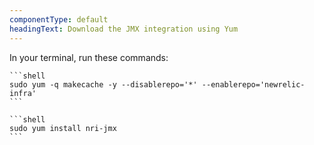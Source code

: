 ```yaml
---
componentType: default
headingText: Download the JMX integration using Yum
---
```


In your terminal, run these commands:

    ```shell
    sudo yum -q makecache -y --disablerepo='*' --enablerepo='newrelic-infra'
    ```

    ```shell
    sudo yum install nri-jmx
    ```